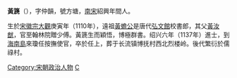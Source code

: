 {{unreferenced|time=2019-03-23T12:23:58+00:00}}
'''黃篪'''（{{bd|1110年||？}}），字仲韻，號方塘，[[南宋|南宋]]紹興年間人。

生於[[宋徽宗|宋徽宗]][[大观_(年号)|大觀]]庚寅年（1110年），遠祖[[黃蟾公|黃蟾公]]是唐代[[弘文館|弘文館]]校書郎，其父[[黃汝猷|黃汝猷]]，官至翰林院贈少傅。黃篪生而穎悟，博極群書。绍兴六年（1137年）進士，到[[海南島|海南島]]來瓊任按撫使官，卒於任上，葬于长流镇博抚村西北烈楼岭。後代繁衍於儒祿村。

{{DEFAULTSORT:huang chi}}
[[Category:宋朝政治人物|Category:宋朝政治人物]]
[[Category:黄姓|C]]